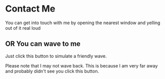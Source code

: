 
# Contact Me

You can get into touch with me by opening the nearest window and yelling out of it real loud

## OR You can wave to me

Just click this button to simulate a friendly wave.

<Wave />

Please note that I may not wave back. This is because I am very far away and probably didn't see you click this button.
